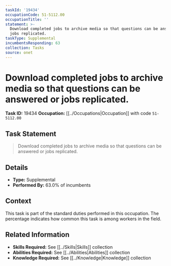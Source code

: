 ```yaml
---
taskId: '19434'
occupationCode: 51-5112.00
occupationTitle: ''
statement: >-
  Download completed jobs to archive media so that questions can be answered or
  jobs replicated.
taskType: Supplemental
incumbentsResponding: 63
collection: Tasks
source: onet
---
```

# Download completed jobs to archive media so that questions can be answered or jobs replicated.

**Task ID:** 19434
**Occupation:** [[../Occupations|Occupation]] with code `51-5112.00`

## Task Statement

> Download completed jobs to archive media so that questions can be answered or jobs replicated.

## Details

- **Type:** Supplemental
- **Performed By:** 63.0% of incumbents

## Context

This task is part of the standard duties performed in this occupation. The percentage indicates how common this task is among workers in the field.

## Related Information

- **Skills Required:** See [[../Skills|Skills]] collection
- **Abilities Required:** See [[../Abilities|Abilities]] collection
- **Knowledge Required:** See [[../Knowledge|Knowledge]] collection
